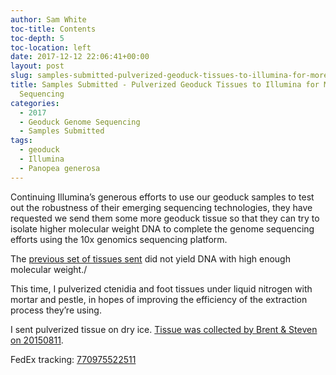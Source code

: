 ```yaml
---
author: Sam White
toc-title: Contents
toc-depth: 5
toc-location: left
date: 2017-12-12 22:06:41+00:00
layout: post
slug: samples-submitted-pulverized-geoduck-tissues-to-illumina-for-more-10x-genomics-sequencing
title: Samples Submitted - Pulverized Geoduck Tissues to Illumina for More 10x Genomics
  Sequencing
categories:
  - 2017
  - Geoduck Genome Sequencing
  - Samples Submitted
tags:
  - geoduck
  - Illumina
  - Panopea generosa
---
```


Continuing Illumina's generous efforts to use our geoduck samples to test out the robustness of their emerging sequencing technologies, they have requested we send them some more geoduck tissue so that they can try to isolate higher molecular weight DNA to complete the genome sequencing efforts using the 10x genomics sequencing platform.

The [previous set of tissues sent](https://robertslab.github.io/sams-notebook/posts/2017/2017-11-21-samples-submitted-geoduck-tissues-to-illumina-for-more-10x-genomics-sequencing/) did not yield DNA with high enough molecular weight./

This time, I pulverized ctenidia and foot tissues under liquid nitrogen with mortar and pestle, in hopes of improving the efficiency of the extraction process they're using.

I sent pulverized tissue on dry ice. [Tissue was collected by Brent & Steven on 20150811](https://onsnetwork.org/halfshell/2015/08/11/big-day-big-clam/).

FedEx tracking: [770975522511](https://www.fedex.com/apps/fedextrack/?action=track&tracknumbers=770975522511&clienttype=ivshpalrt)
